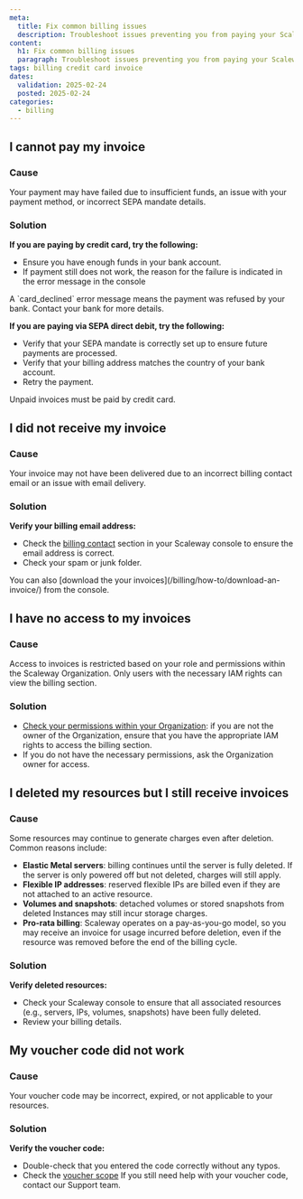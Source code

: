 ```yaml
---
meta:
  title: Fix common billing issues
  description: Troubleshoot issues preventing you from paying your Scaleway invoice.
content:
  h1: Fix common billing issues
  paragraph: Troubleshoot issues preventing you from paying your Scaleway invoice.
tags: billing credit card invoice
dates:
  validation: 2025-02-24
  posted: 2025-02-24
categories:
  - billing
---
```


## I cannot pay my invoice

### Cause
Your payment may have failed due to insufficient funds, an issue with your payment method, or incorrect SEPA mandate details.

### Solution
**If you are paying by credit card, try the following:**
 - Ensure you have enough funds in your bank account. 
 - If payment still does not work, the reason for the failure is indicated in the error message in the console
<Message type="tip">
  A `card_declined` error message means the payment was refused by your bank. Contact your bank for more details.
</Message>

**If you are paying via SEPA direct debit, try the following:**
- Verify that your SEPA mandate is correctly set up to ensure future payments are processed.
- Verify that your billing address matches the country of your bank account.
- Retry the payment.
<Message type="requirement">
  Unpaid invoices must be paid by credit card.
</Message>

## I did not receive my invoice

### Cause
Your invoice may not have been delivered due to an incorrect billing contact email or an issue with email delivery.

### Solution
**Verify your billing email address:**
- Check the [billing contact](/billing/faq/#how-can-i-add-a-billing-contact-to-my-account) section in your Scaleway console to ensure the email address is correct. 
- Check your spam or junk folder.
<Message type="tip">
  You can also [download the your invoices](/billing/how-to/download-an-invoice/) from the console.
</Message>

## I have no access to my invoices 

### Cause
Access to invoices is restricted based on your role and permissions within the Scaleway Organization. Only users with the necessary IAM rights can view the billing section.

### Solution
- [Check your permissions within your Organization](/iam/quickstart/#how-to-give-permissions-to-users-and-applications-via-policies): if you are not the owner of the Organization, ensure that you have the appropriate IAM rights to access the billing section.
- If you do not have the necessary permissions, ask the Organization owner for access.

## I deleted my resources but I still receive invoices

### Cause
Some resources may continue to generate charges even after deletion. Common reasons include:
- **Elastic Metal servers**: billing continues until the server is fully deleted. If the server is only powered off but not deleted, charges will still apply.
- **Flexible IP addresses**: reserved flexible IPs are billed even if they are not attached to an active resource.
- **Volumes and snapshots**: detached volumes or stored snapshots from deleted Instances may still incur storage charges.
- **Pro-rata billing**: Scaleway operates on a pay-as-you-go model, so you may receive an invoice for usage incurred before deletion, even if the resource was removed before the end of the billing cycle.

### Solution 
**Verify deleted resources:** 
- Check your Scaleway console to ensure that all associated resources (e.g., servers, IPs, volumes, snapshots) have been fully deleted.
- Review your billing details.

## My voucher code did not work

### Cause
Your voucher code may be incorrect, expired, or not applicable to your resources.

### Solution
**Verify the voucher code:**
- Double-check that you entered the code correctly without any typos.
- Check the [voucher scope](/billing/how-to/redeem-voucher-code/#understanding-voucher-scope)
If you still need help with your voucher code, contact our Support team. 
